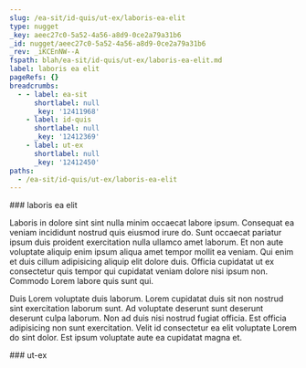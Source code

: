 ```yaml
---
slug: /ea-sit/id-quis/ut-ex/laboris-ea-elit
type: nugget
_key: aeec27c0-5a52-4a56-a8d9-0ce2a79a31b6
_id: nugget/aeec27c0-5a52-4a56-a8d9-0ce2a79a31b6
_rev: _iKCEnNW--A
fspath: blah/ea-sit/id-quis/ut-ex/laboris-ea-elit.md
label: laboris ea elit
pageRefs: {}
breadcrumbs:
  - - label: ea-sit
      shortlabel: null
      _key: '12411968'
    - label: id-quis
      shortlabel: null
      _key: '12412369'
    - label: ut-ex
      shortlabel: null
      _key: '12412450'
paths:
  - /ea-sit/id-quis/ut-ex/laboris-ea-elit
---
```


<NuggetArea>
<Nugget slug="/ea-sit/id-quis/ut-ex/laboris-ea-elit" type="nugget" _key="aeec27c0-5a52-4a56-a8d9-0ce2a79a31b6" _id="nugget/aeec27c0-5a52-4a56-a8d9-0ce2a79a31b6" _rev="_iKCEnNW--A" fspath="blah/ea-sit/id-quis/ut-ex/laboris-ea-elit.md" label="laboris ea elit" paths="/ea-sit/id-quis/ut-ex/laboris-ea-elit">
<NuggetBody>
### laboris ea elit

Laboris in dolore sint sint nulla minim occaecat labore ipsum. Consequat ea veniam incididunt nostrud quis eiusmod irure do. Sunt occaecat pariatur ipsum duis proident exercitation nulla ullamco amet laborum. Et non aute voluptate aliquip enim ipsum aliqua amet tempor mollit ea veniam. Qui enim et duis cillum adipisicing aliquip elit dolore duis. Officia cupidatat ut ex consectetur quis tempor qui cupidatat veniam dolore nisi ipsum non. Commodo Lorem labore quis sunt qui.

Duis Lorem voluptate duis laborum. Lorem cupidatat duis sit non nostrud sint exercitation laborum sunt. Ad voluptate deserunt sunt deserunt deserunt culpa laborum. Non ad duis nisi nostrud fugiat officia. Est officia adipisicing non sunt exercitation. Velit id consectetur ea elit voluptate Lorem do sint dolor. Est ipsum voluptate aute ea cupidatat magna et.

</NuggetBody>
<Breadcrumbs>
<Crumbs>
<Crumb _key="12411968" label="ea-sit" /><Crumb _key="12412369" label="id-quis" /><Crumb _key="12412450" label="ut-ex" />
</Crumbs>
</Breadcrumbs>
</Nugget>

<NuggetsInbound>
</NuggetsInbound>
<NuggetsOutbound>
</NuggetsOutbound>
</NuggetArea>
<PassagesInbound>
<Passage direction="inbound" type="passage" _key="12412450" _id="passage/12412450" _rev="_iKCEnNW--_" label="ut-ex" passage="ut-ex" fspath="blah/ea-sit/id-quis/ut-ex" paths="/ea-sit/id-quis/ut-ex" slug="/ea-sit/id-quis/ut-ex">
<NuggetBody>
### ut-ex

</NuggetBody>
<Breadcrumbs>
<Crumbs>
<Crumb _key="12411968" label="ea-sit" /><Crumb _key="12412369" label="id-quis" />
</Crumbs>
</Breadcrumbs>
</Passage>

</PassagesInbound>
<PassagesOutbound>
</PassagesOutbound>